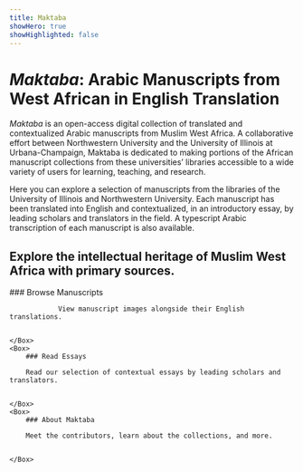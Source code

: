 ```yaml
---
title: Maktaba
showHero: true
showHighlighted: false
---
```


# *Maktaba*: Arabic Manuscripts from West African in English Translation

*Maktaba* is an open-access digital collection of translated and contextualized Arabic manuscripts from Muslim West Africa. A collaborative effort between Northwestern University and the University of Illinois at Urbana-Champaign, Maktaba is dedicated to making portions of the African manuscript collections from these universities’ libraries accessible to a wide variety of users for learning, teaching, and research. 

Here you can explore a selection of manuscripts from the libraries of the University of Illinois and Northwestern University. Each manuscript has been translated into English and contextualized, in an introductory essay, by leading scholars and translators in the field. A typescript Arabic transcription of each manuscript is also available.   

## Explore the intellectual heritage of Muslim West Africa with primary sources.   



<Flex gap="3">
	<Box>
		### Browse Manuscripts

                View manuscript images alongside their English translations.


	</Box>
	<Box>
		### Read Essays

		Read our selection of contextual essays by leading scholars and translators.


	</Box>
	<Box>
		### About Maktaba

		Meet the contributors, learn about the collections, and more.


	</Box>
</Flex>

